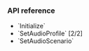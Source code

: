 
<PlatformWrapper platform="unity">

### API reference

- <Link to="{{global.API_REF_UNITY_ROOT}}/class_irtcengine.html#api_irtcengine_initialize">`Initialize`</Link>
- <Link to="{{global.API_REF_UNITY_ROOT}}/class_irtcengine.html#api_irtcengine_setaudioprofile2">`SetAudioProfile` [2/2]</Link>
- <Link to="{{global.API_REF_UNITY_ROOT}}/class_irtcengine.html#api_irtcengine_setaudioscenario">`SetAudioScenario`</Link>

</PlatformWrapper>
